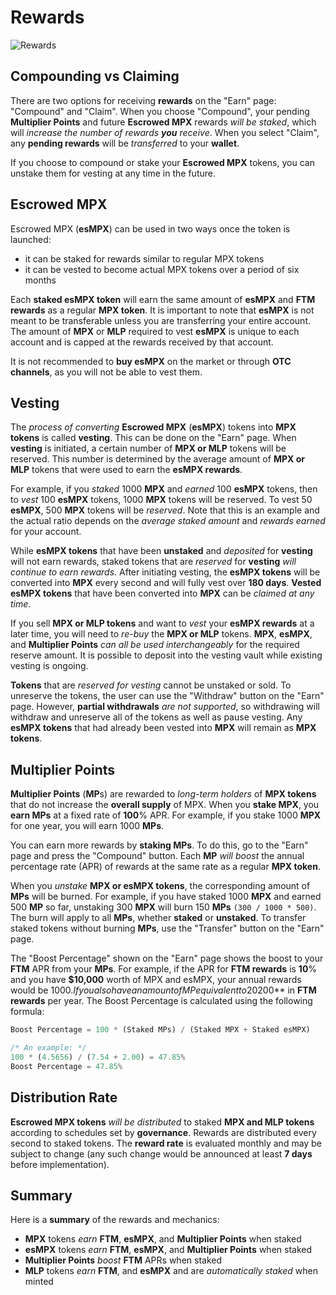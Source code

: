 # Rewards

<img src="/images/rewards.png" alt="Rewards" />

## Compounding vs Claiming

There are two options for receiving **rewards** on the "Earn" page: "Compound" and "Claim".
When you choose "Compound", your pending **Multiplier Points** and future **Escrowed MPX** rewards _will be staked_, which will _increase the number of rewards **you** receive_. When you select "Claim", any **pending rewards** will be _transferred_ to your **wallet**.

If you choose to compound or stake your **Escrowed MPX** tokens, you can unstake them for vesting at any time in the future.

## Escrowed MPX

Escrowed MPX (**esMPX**) can be used in two ways once the token is launched:
- it can be staked for rewards similar to regular MPX tokens
- it can be vested to become actual MPX tokens over a period of six months

Each **staked esMPX token** will earn the same amount of **esMPX** and **FTM rewards** as a regular **MPX token**. It is important to note that **esMPX** is not meant to be transferable unless you are transferring your entire account. The amount of **MPX** or **MLP** required to vest **esMPX** is unique to each account and is capped at the rewards received by that account.

It is not recommended to **buy esMPX** on the market or through **OTC channels**,
as you will not be able to vest them.

## Vesting

The _process of converting_ **Escrowed MPX** (**esMPX**) tokens into **MPX tokens** is called **vesting**.
This can be done on the "Earn" page. When **vesting** is initiated, a certain number of
**MPX or MLP** tokens will be reserved. This number is determined by the average amount of
**MPX or MLP** tokens that were used to earn the **esMPX rewards**.

For example, if you _staked_ 1000 **MPX** and _earned_ 100 **esMPX** tokens, then to _vest_ 100 **esMPX** tokens, 1000 **MPX** tokens will be reserved. To vest 50 **esMPX**, 500 **MPX** tokens will be _reserved_.
Note that this is an example and the actual ratio depends on the _average staked amount_
and _rewards earned_ for your account.

While **esMPX tokens** that have been **unstaked** and _deposited_ for **vesting** will not earn rewards, staked tokens that are _reserved_ for **vesting** _will continue to earn rewards_. After initiating vesting, the **esMPX tokens** will be converted into **MPX** every second and will fully vest over **180 days**. **Vested esMPX tokens** that have been converted into **MPX** can be _claimed at any time_.

If you sell **MPX or MLP tokens** and want to _vest_ your **esMPX rewards** at a later time, you will need to _re-buy_ the **MPX or MLP** tokens. **MPX**, **esMPX**, and **Multiplier Points** _can all be used interchangeably_ for the required reserve amount. It is possible to deposit into the vesting vault while existing vesting is ongoing.

**Tokens** that are _reserved for vesting_ cannot be unstaked or sold. To unreserve the tokens, the user can use the "Withdraw" button on the "Earn" page. However, **partial withdrawals** _are not supported_, so withdrawing will withdraw and unreserve all of the tokens as well as pause vesting. Any **esMPX tokens** that had already been vested into **MPX** will remain as **MPX tokens**.

## Multiplier Points

**Multiplier Points** (**MP**s) are rewarded to _long-term holders_ of **MPX tokens** that do not increase the **overall supply** of MPX. When you **stake MPX**, you **earn MPs** at a fixed rate of **100**% APR. For example, if you stake 1000 **MPX** for one year, you will earn 1000 **MPs**.

You can earn more rewards by **staking MPs**. To do this, go to the "Earn" page and press the "Compound" button. Each **MP** _will boost_ the annual percentage rate (APR) of rewards at the same rate as a regular **MPX token**.

When you _unstake_ **MPX or esMPX tokens**, the corresponding amount of **MPs** will be burned. For example, if you have staked 1000 **MPX** and earned 500 **MP** so far, unstaking 300 **MPX** will burn 150 **MPs** `(300 / 1000 * 500)`. The burn will apply to all **MPs**, whether **staked** or **unstaked**. To transfer staked tokens without burning **MPs**, use the "Transfer" button on the "Earn" page.

The "Boost Percentage" shown on the "Earn" page shows the boost to your **FTM** APR from your **MPs**. For example, if the APR for **FTM rewards** is **10**% and you have **$10,000** worth of MPX and esMPX, your annual rewards would be $1000. If you also have an amount of MP equivalent to 20% of your total **MPX and esMPX**, your "Boost Percentage" would display as **20**% and you would receive an additional **$200** in **FTM rewards** per year. The Boost Percentage is calculated using the following formula:

```js
Boost Percentage = 100 * (Staked MPs) / (Staked MPX + Staked esMPX)

/* An example: */
100 * (4.5656) / (7.54 + 2.00) = 47.85%
Boost Percentage = 47.85%
```

## Distribution Rate

**Escrowed MPX tokens** _will be distributed_ to staked **MPX and MLP tokens** according to schedules set by **governance**. Rewards are distributed every second to staked tokens. The **reward rate** is evaluated monthly and may be subject to change (any such change would be announced at least **7 days** before implementation).

## Summary

Here is a **summary** of the rewards and mechanics:
- **MPX** tokens _earn_ **FTM**, **esMPX**, and **Multiplier Points** when staked
- **esMPX** tokens _earn_ **FTM**, **esMPX**, and **Multiplier Points** when staked
- **Multiplier Points** _boost_ **FTM** APRs when staked
- **MLP** tokens _earn_ **FTM**, and **esMPX** and are _automatically staked_ when minted
